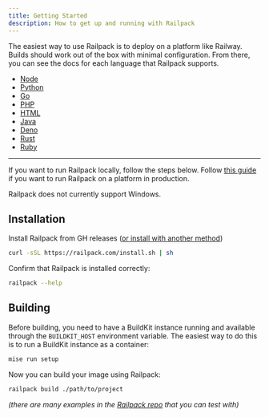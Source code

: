 ```yaml
---
title: Getting Started
description: How to get up and running with Railpack
---
```



The easiest way to use Railpack is to deploy on a platform like Railway. Builds
should work out of the box with minimal configuration. From there, you can see
the docs for each language that Railpack supports.

- [Node](languages/node)
- [Python](languages/python)
- [Go](languages/golang)
- [PHP](languages/php)
- [HTML](languages/staticfile)
- [Java](languages/java)
- [Deno](languages/deno)
- [Rust](languages/rust)
- [Ruby](languages/ruby)

---

If you want to run Railpack locally, follow the steps below. Follow [this
guide](/guides/running-railpack-in-production) if you want to run Railpack on a
platform in production.

<Aside type="note" title="Windows">
  Railpack does not currently support Windows.
</Aside>

## Installation

Install Railpack from GH releases ([or install with another
method](/installation))

```sh
curl -sSL https://railpack.com/install.sh | sh
```

Confirm that Railpack is installed correctly:

```sh
railpack --help
```

## Building

Before building, you need to have a BuildKit instance running and available
through the `BUILDKIT_HOST` environment variable. The easiest way to do this is
to run a BuildKit instance as a container:

```bash
mise run setup
```

Now you can build your image using Railpack:

```sh
railpack build ./path/to/project
```

_(there are many examples in the [Railpack
repo](https://github.com/railwayapp/railpack/tree/main/examples) that you can
test with)_
